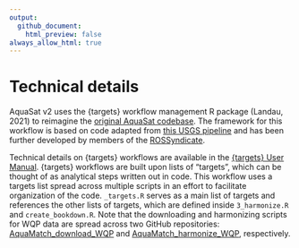 ```yaml
---
output:
  github_document:
    html_preview: false
always_allow_html: true
---
```


# Technical details 

AquaSat v2 uses the {targets} workflow management R package (Landau, 2021) to reimagine the [original AquaSat codebase](https://github.com/GlobalHydrologyLab/AquaSat). The framework for this workflow is based on code adapted from [this USGS pipeline](https://github.com/USGS-R/ds-pipelines-targets-example-wqp) and has been further developed by members of the [ROSSyndicate](https://github.com/rossyndicate).

Technical details on {targets} workflows are available in the  [{targets} User Manual](https://books.ropensci.org/targets/). {targets} workflows are built upon lists of "targets", which can be thought of as analytical steps written out in code. This workflow uses a targets list spread across multiple scripts in an effort to facilitate organization of the code. `_targets.R` serves as a main list of targets and references the other lists of targets, which are defined inside `3_harmonize.R` and `create_bookdown.R`. Note that the downloading and harmonizing scripts for WQP data are spread across two GitHub repositories: [AquaMatch_download_WQP](https://github.com/AquaSat/AquaMatch_download_WQP) and [AquaMatch_harmonize_WQP](https://github.com/AquaSat/AquaMatch_harmonize_WQP), respectively.